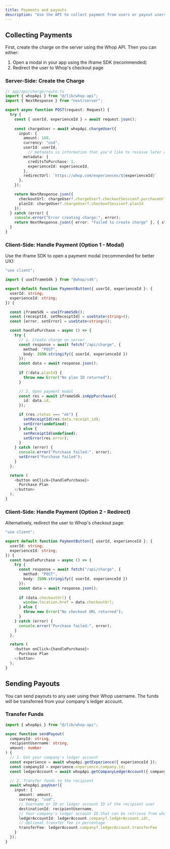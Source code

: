 ```yaml
---
title: Payments and payouts
description: "Use the API to collect payment from users or payout users."
---
```


## Collecting Payments

First, create the charge on the server using the Whop API. Then you can either:
1. Open a modal in your app using the iframe SDK (recommended)
2. Redirect the user to Whop's checkout page

### Server-Side: Create the Charge

```typescript
// app/api/charge/route.ts
import { whopApi } from "@/lib/whop-api";
import { NextResponse } from "next/server";

export async function POST(request: Request) {
  try {
    const { userId, experienceId } = await request.json();
    
    const chargeUser = await whopApi.chargeUser({
      input: {
        amount: 100,
        currency: "usd",
        userId: userId,
		  // metadata is information that you'd like to receive later about the payment.
        metadata: {
          creditsToPurchase: 1,
          experienceId: experienceId,
        },
        redirectUrl: `https://whop.com/experiences/${experienceId}`
      },
    });

    return NextResponse.json({
      checkoutUrl: chargeUser?.chargeUser?.checkoutSession?.purchaseUrl,
      planId: chargeUser?.chargeUser?.checkoutSession?.planId
    });
  } catch (error) {
    console.error("Error creating charge:", error);
    return NextResponse.json({ error: "Failed to create charge" }, { status: 500 });
  }
}
```

### Client-Side: Handle Payment (Option 1 - Modal)

Use the iframe SDK to open a payment modal (recommended for better UX):

```typescript
"use client";

import { useIframeSdk } from "@whop/sdk";

export default function PaymentButton({ userId, experienceId }: { 
  userId: string;
  experienceId: string;
}) {

  const iframeSdk = useIframeSdk();
  const [receiptId, setReceiptId] = useState<string>();
  const [error, setError] = useState<string>();

  const handlePurchase = async () => {
    try {
      // 1. Create charge on server
      const response = await fetch("/api/charge", {
        method: "POST",
        body: JSON.stringify({ userId, experienceId })
      });
      const data = await response.json();
      
      if (!data.planId) {
        throw new Error("No plan ID returned");
      }

      // 2. Open payment modal
      const res = await iframeSdk.inAppPurchase({
        id: data.id,
      });

      if (res.status === "ok") {
        setReceiptId(res.data.receipt_id);
        setError(undefined);
      } else {
        setReceiptId(undefined);
        setError(res.error);
      }
    } catch (error) {
      console.error("Purchase failed:", error);
      setError("Purchase failed");
    }
  };

  return (
    <button onClick={handlePurchase}>
      Purchase Plan
    </button>
  );
}
```

### Client-Side: Handle Payment (Option 2 - Redirect)

Alternatively, redirect the user to Whop's checkout page:

```typescript
"use client";

export default function PaymentButton({ userId, experienceId }: {
  userId: string;
  experienceId: string;
}) {
  const handlePurchase = async () => {
    try {
      const response = await fetch("/api/charge", {
        method: "POST",
        body: JSON.stringify({ userId, experienceId })
      });
      const data = await response.json();
      
      if (data.checkoutUrl) {
        window.location.href = data.checkoutUrl;
      } else {
        throw new Error("No checkout URL returned");
      }
    } catch (error) {
      console.error("Purchase failed:", error);
    }
  };

  return (
    <button onClick={handlePurchase}>
      Purchase Plan
    </button>
  );
}
```

## Sending Payouts

You can send payouts to any user using their Whop username. The funds will be transferred from your company's ledger account.

### Transfer Funds

```typescript
import { whopApi } from "@/lib/whop-api";

async function sendPayout(
  companyId: string, 
  recipientUsername: string, 
  amount: number
) {
  // 1. Get your company's ledger account
  const experience = await whopApi.getExperience({ experienceId });
  const companyId = experience.experience.company.id;
  const ledgerAccount = await whopApi.getCompanyLedgerAccount({ companyId });

  // 2. Transfer funds to the recipient
  await whopApi.payUser({
    input: {
      amount: amount,
      currency: "usd",
      // Username or ID or ledger account ID of the recipient user
      destinationId: recipientUsername,
      // Your company's ledger account ID that can be retrieve from whopApi.getCompanyLedgerAccount()
      ledgerAccountId: ledgerAccount.company?.ledgerAccount.id!,
      // Optional transfer fee in percentage
      transferFee: ledgerAccount.company?.ledgerAccount.transferFee
    }
  });
}
```
